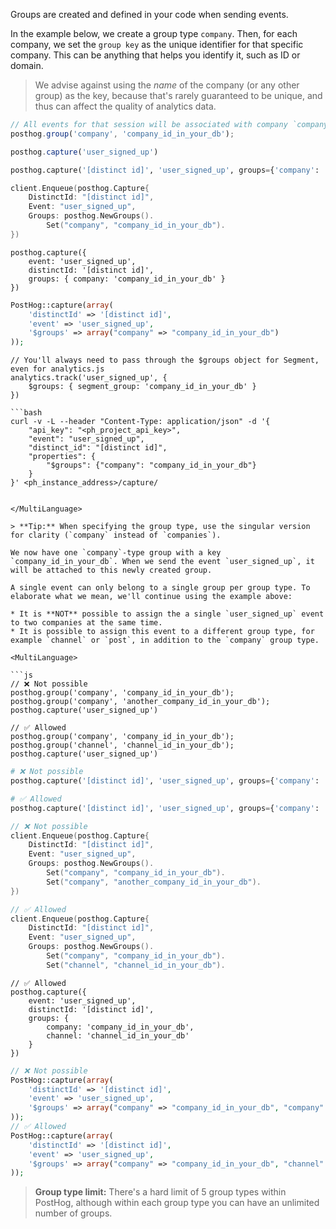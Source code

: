 Groups are created and defined in your code when sending events. 

In the example below, we create a group type `company`. Then, for each company, we set the `group key` as the unique identifier for that specific company. This can be anything that helps you identify it, such as ID or domain.

> We advise against using the _name_ of the company (or any other group) as the key, because that's rarely guaranteed to be unique, and thus can affect the quality of analytics data.

<MultiLanguage>

```js
// All events for that session will be associated with company `company_id_on_your_db`
posthog.group('company', 'company_id_in_your_db');

posthog.capture('user_signed_up')
```

```python
posthog.capture('[distinct id]', 'user_signed_up', groups={'company': 'company_id_in_your_db'})
```

```go
client.Enqueue(posthog.Capture{
    DistinctId: "[distinct id]",
    Event: "user_signed_up",
    Groups: posthog.NewGroups().
        Set("company", "company_id_in_your_db").
})
```

```node
posthog.capture({
    event: 'user_signed_up',
    distinctId: '[distinct id]',
    groups: { company: 'company_id_in_your_db' }
})
```

```php
PostHog::capture(array(
    'distinctId' => '[distinct id]',
    'event' => 'user_signed_up',
    '$groups' => array("company" => "company_id_in_your_db")
));
```

```segment
// You'll always need to pass through the $groups object for Segment, even for analytics.js
analytics.track('user_signed_up', {
    $groups: { segment_group: 'company_id_in_your_db' }
})

```bash
curl -v -L --header "Content-Type: application/json" -d '{
    "api_key": "<ph_project_api_key>",
    "event": "user_signed_up",
    "distinct_id": "[distinct id]",
    "properties": {
        "$groups": {"company": "company_id_in_your_db"}
    }
}' <ph_instance_address>/capture/
```
```

</MultiLanguage>

> **Tip:** When specifying the group type, use the singular version for clarity (`company` instead of `companies`).

We now have one `company`-type group with a key `company_id_in_your_db`. When we send the event `user_signed_up`, it will be attached to this newly created group.

A single event can only belong to a single group per group type. To elaborate what we mean, we'll continue using the example above:

* It is **NOT** possible to assign the a single `user_signed_up` event to two companies at the same time.
* It is possible to assign this event to a different group type, for example `channel` or `post`, in addition to the `company` group type.

<MultiLanguage>

```js
// ❌ Not possible
posthog.group('company', 'company_id_in_your_db');
posthog.group('company', 'another_company_id_in_your_db');
posthog.capture('user_signed_up')

// ✅ Allowed
posthog.group('company', 'company_id_in_your_db');
posthog.group('channel', 'channel_id_in_your_db');
posthog.capture('user_signed_up')

```

```python
# ❌ Not possible
posthog.capture('[distinct id]', 'user_signed_up', groups={'company': 'company_id_in_your_db', 'company': 'another_company_id_in_your_db'})

# ✅ Allowed
posthog.capture('[distinct id]', 'user_signed_up', groups={'company': 'company_id_in_your_db', 'channel': 'channel_id_in_your_db'})
```

```go
// ❌ Not possible
client.Enqueue(posthog.Capture{
    DistinctId: "[distinct id]",
    Event: "user_signed_up",
    Groups: posthog.NewGroups().
        Set("company", "company_id_in_your_db").
        Set("company", "another_company_id_in_your_db").
})

// ✅ Allowed
client.Enqueue(posthog.Capture{
    DistinctId: "[distinct id]",
    Event: "user_signed_up",
    Groups: posthog.NewGroups().
        Set("company", "company_id_in_your_db").
        Set("channel", "channel_id_in_your_db").
```

```node
// ✅ Allowed
posthog.capture({
    event: 'user_signed_up',
    distinctId: '[distinct id]',
    groups: { 
        company: 'company_id_in_your_db',
        channel: 'channel_id_in_your_db'
    }
})
```

```php
// ❌ Not possible
PostHog::capture(array(
    'distinctId' => '[distinct id]',
    'event' => 'user_signed_up',
    '$groups' => array("company" => "company_id_in_your_db", "company" => "another_company_id_in_your_db")
));
// ✅ Allowed
PostHog::capture(array(
    'distinctId' => '[distinct id]',
    'event' => 'user_signed_up',
    '$groups' => array("company" => "company_id_in_your_db", "channel" => "channel_id_in_your_db")
));
```
</MultiLanguage>

> **Group type limit:** There's a hard limit of 5 group types within PostHog, although within each group type you can have an unlimited number of groups.